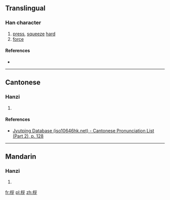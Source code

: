 ==Translingual==

===Han character===
{{Han char|rn=75|rad=木|as=06|sn=10|four=|canj=DVVN|ids=⿰木𡿪}}

# [[press]], [[squeeze]] [[hard]]
# [[force]]

====References====
* {{Han ref|kx=0526.211|dkj=14791|hdz=21209.040|uh=685A|ud=26714}}

----

==Cantonese==

===Hanzi===
{{yue-hanzi|jyut=[[zaat3]]|y=jaat3}}

# {{defn|lang=yue|sort=木06}}

====References====
*[http://www.iso10646hk.net/jp/document/download.jsp Jyutping Database (iso10646hk.net) - Cantonese Pronunciation List (Part 2), p. 128]

----

==Mandarin==

===Hanzi===
{{cmn-hanzi|pin=[[ráo]] ([[rao2]]), [[zǎn]] ([[zan3]])|wg=jao<sup>2</sup>, tsan<sup>3</sup>}}

# {{defn|lang=cmn|sort=木06}}

[[fr:桚]]
[[pl:桚]]
[[zh:桚]]
